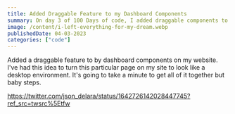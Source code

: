 ```yaml
---
title: Added Draggable Feature to my Dashboard Components
summary: On day 3 of 100 Days of code, I added draggable components to my dashboard.
image: /content/i-left-everything-for-my-dream.webp
publishedDate: 04-03-2023
categories: ["code"]
---
```


Added a draggable feature to by dashboard components on my website. I've had this idea to turn this particular page on my site to look like a desktop environment. It's going to take a minute to get all of it together but baby steps.

https://twitter.com/json_delara/status/1642726142028447745?ref_src=twsrc%5Etfw
